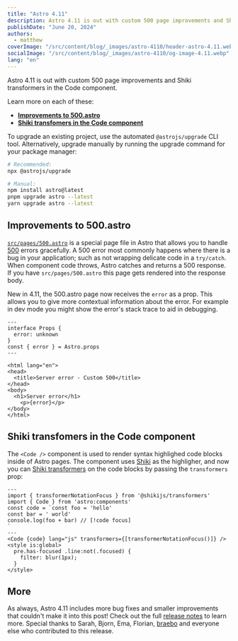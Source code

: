 ```yaml
---
title: "Astro 4.11"
description: Astro 4.11 is out with custom 500 page improvements and Shiki transformers in the Code component.
publishDate: "June 20, 2024"
authors:
  - matthew
coverImage: "/src/content/blog/_images/astro-4110/header-astro-4.11.webp"
socialImage: "/src/content/blog/_images/astro-4110/og-image-4.11.webp"
lang: "en"
---
```



<BlogSummary>
  Astro 4.11 is out with custom 500 page improvements and Shiki transformers in the Code component.
</BlogSummary>

Learn more on each of these:

- [**Improvements to 500.astro**](#improvements-to-500astro)
- [**Shiki transfomers in the Code component**](#shiki-transfomers-in-the-code-component)

To upgrade an existing project, use the automated `@astrojs/upgrade` CLI tool. Alternatively, upgrade manually by running the upgrade command for your package manager:

```sh
# Recommended:
npx @astrojs/upgrade

# Manual:
npm install astro@latest
pnpm upgrade astro --latest
yarn upgrade astro --latest
```

## Improvements to 500.astro

[`src/pages/500.astro`](https://docs.astro.build/en/basics/astro-pages/#custom-500-error-page) is a special page file in Astro that allows you to handle [500](https://developer.mozilla.org/en-US/docs/Web/HTTP/Status/500) errors gracefully. A 500 error most commonly happens where there is a bug in your application; such as not wrapping delicate code in a `try/catch`. When component code throws, Astro catches and returns a 500 response. If you have `src/pages/500.astro` this page gets rendered into the response body.

New in 4.11, the 500.astro page now receives the `error` as a prop. This allows you to give more contextual information about the error. For example in dev mode you might show the error's stack trace to aid in debugging.

```astro
---
interface Props {
  error: unknown
}
const { error } = Astro.props
---

<html lang="en">
<head>
  <title>Server error - Custom 500</title>
</head>
<body>
  <h1>Server error</h1>
	<p>{error}</p>
</body>
</html>
```

## Shiki transfomers in the Code component

The `<Code />` component is used to render syntax highlighed code blocks inside of Astro pages. The component uses [Shiki](https://shiki.style/) as the highligher, and now you can [Shiki transformers](https://shiki.style/packages/transformers#shikijs-transformers) on the code blocks by passing the `transformers` prop:

```astro
---
import { transformerNotationFocus } from '@shikijs/transformers'
import { Code } from 'astro:components'
const code = `const foo = 'hello'
const bar = ' world'
console.log(foo + bar) // [!code focus]
`
---
<Code {code} lang="js" transformers={[transformerNotationFocus()]} />
<style is:global>
  pre.has-focused .line:not(.focused) {
    filter: blur(1px);
  }
</style>
```

## More

As always, Astro 4.11 includes more bug fixes and smaller improvements that couldn't make it into this post! Check out the full [release notes](https://github.com/withastro/astro/blob/refs/heads/main/packages/astro/CHANGELOG.md#4110) to learn more. Special thanks to Sarah, Bjorn, Ema, Florian, [braebo](https://github.com/braebo) and everyone else who contributed to this release.